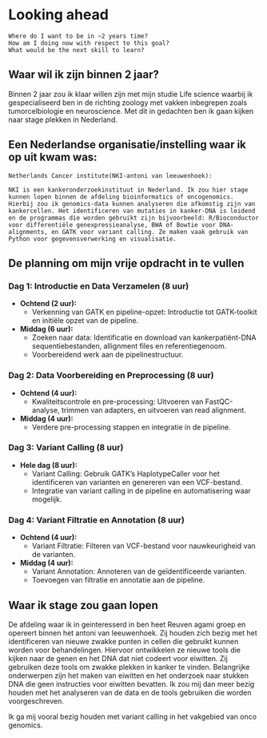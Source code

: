 
# Looking ahead

```{}
Where do I want to be in ~2 years time?
How am I doing now with respect to this goal?
What would be the next skill to learn?
```` 

## Waar wil ik zijn binnen 2 jaar?
Binnen 2 jaar zou ik klaar willen zijn met mijn studie Life science waarbij ik gespecialiseerd ben in de richting zoology met vakken inbegrepen zoals tumorcelbiologie en neuroscience. Met dit in gedachten ben ik gaan kijken naar stage plekken in Nederland. 



## Een Nederlandse organisatie/instelling waar ik op uit kwam was:
```
Netherlands Cancer institute(NKI-antoni van leeuwenhoek):

NKI is een kankeronderzoekinstituut in Nederland. Ik zou hier stage kunnen lopen binnen de afdeling bioinformatics of oncogenomics. Hierbij zou ik genomics-data kunnen analyseren die afkomstig zijn van kankercellen. Het identificeren van mutaties in kanker-DNA is leidend en de programmas die worden gebruikt zijn bijvoorbeeld: R/Bioconductor voor differentiële genexpressieanalyse, BWA of Bowtie voor DNA-alignments, en GATK voor variant calling. Ze maken vaak gebruik van Python voor gegevensverwerking en visualisatie.
```




## De planning om mijn vrije opdracht in te vullen

### Dag 1: Introductie en Data Verzamelen (8 uur)
- **Ochtend (2 uur):**
  - Verkenning van GATK en pipeline-opzet: Introductie tot GATK-toolkit en initiële opzet van de pipeline.
- **Middag (6 uur):**
  - Zoeken naar data: Identificatie en download van kankerpatiënt-DNA sequentiebestanden, allignment files en referentiegenoom.
  - Voorbereidend werk aan de pipelinestructuur.

### Dag 2: Data Voorbereiding en Preprocessing (8 uur)
- **Ochtend (4 uur):**
  - Kwaliteitscontrole en pre-processing: Uitvoeren van FastQC-analyse, trimmen van adapters, en uitvoeren van read alignment.
- **Middag (4 uur):**
  - Verdere pre-processing stappen en integratie in de pipeline.

### Dag 3: Variant Calling (8 uur)
- **Hele dag (8 uur):**
  - Variant Calling: Gebruik GATK's HaplotypeCaller voor het identificeren van varianten en genereren van een VCF-bestand.
  - Integratie van variant calling in de pipeline en automatisering waar mogelijk.

### Dag 4: Variant Filtratie en Annotation (8 uur)
- **Ochtend (4 uur):**
  - Variant Filtratie: Filteren van VCF-bestand voor nauwkeurigheid van de varianten.
- **Middag (4 uur):**
  - Variant Annotation: Annoteren van de geïdentificeerde varianten.
  - Toevoegen van filtratie en annotatie aan de pipeline.



## Waar ik stage zou gaan lopen
De afdeling waar ik in geinteresserd in ben heet Reuven agami groep en opereert binnen het antoni van leeuwenhoek. Zij houden zich bezig met het identificeren van nieuwe zwakke punten in cellen die gebruikt kunnen worden voor behandelingen. Hiervoor ontwikkelen ze nieuwe tools die kijken naar de genen en het DNA dat niet codeert voor eiwitten. Zij gebruiken deze tools om zwakke plekken in kanker te vinden. Belangrijke onderwerpen zijn het maken van eiwitten en het onderzoek naar stukken DNA die geen instructies voor eiwitten bevatten. Ik zou mij dan meer bezig houden met het analyseren van de data en de tools gebruiken die worden voorgeschreven.

Ik ga mij vooral bezig houden met variant calling in het vakgebied van onco genomics.
